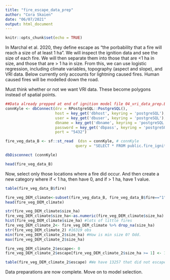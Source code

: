 ```yaml
---
title: "fire_escape_data_prep"
author: "Cora Skaien"
date: "06/07/2021"
output: html_document
---
```


```r
knitr::opts_chunk$set(echo = TRUE)
```


In Marchal et al. 2020, they define escape as "the porbability that a fire will reach a size of at least 1 ha". We will inspect the ignition data and see the size of each fire. We will then separate them into those that are <1 ha in size, and those that are > 1 ha in size. From this, we can use logistic regression, including climate variables, topography (aspect and slope), and VRI data. Below currently only accounts for lightning caused fires. Human caused fires will be modelled down the road.

Must think whether or not we want VRI data. These become polygons instead of spatial points.

```r

##Data already prepped at end of ignition model file 04_vri_data_prep.Bring in data from end of this step.
connKyle <- dbConnect(drv = RPostgreSQL::PostgreSQL(), 
                      host = key_get('dbhost', keyring = 'postgreSQL'),
                      user = key_get('dbuser', keyring = 'postgreSQL'),
                      dbname = key_get('dbname', keyring = 'postgreSQL'),
                      password = key_get('dbpass', keyring = 'postgreSQL'),
                      port = "5432")

fire_veg_data_B <- sf::st_read  (dsn = connKyle, # connKyle
                               query = "SELECT * FROM public.fire_ignitions_veg_climate_B")

dbDisconnect (connKyle)

head(fire_veg_data_B)

```

Now, select only those locations where a fire did occur. And then create a new category where if < 1 ha, then have 0, and if > 1 ha, have 1 value.

```r
table(fire_veg_data_B$fire)

fire_veg_DEM_climate<-subset(fire_veg_data_B, fire_veg_data_B$fire=="1")
head(fire_veg_DEM_climate)

str(fire_veg_DEM_climate$size_ha)
fire_veg_DEM_climate$size_ha<-as.numeric(fire_veg_DEM_climate$size_ha)
hist(fire_veg_DEM_climate$size_ha) #lots of little fires
fire_veg_DEM_climate_2<- fire_veg_DEM_climate %>% drop_na(size_ha)
str(fire_veg_DEM_climate_2) #16319 obs
min(fire_veg_DEM_climate_2$size_ha) #How is min size 0? Odd.
max(fire_veg_DEM_climate_2$size_ha) 

fire_veg_DEM_climate_2$escape<- 0
fire_veg_DEM_climate_2$escape[fire_veg_DEM_climate_2$size_ha >= 1] <- 1

table(fire_veg_DEM_climate_2$escape) #We have 13257 that did not escape, and 3062 that did escape


```
Data preparations are now complete. Move on to model selection.
